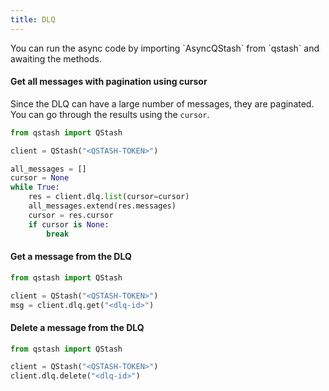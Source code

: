 ```yaml
---
title: DLQ
---
```


<Info>
  You can run the async code by importing `AsyncQStash` from `qstash`
  and awaiting the methods.
</Info>

#### Get all messages with pagination using cursor

Since the DLQ can have a large number of messages, they are paginated.
You can go through the results using the `cursor`.

```python
from qstash import QStash

client = QStash("<QSTASH-TOKEN>")

all_messages = []
cursor = None
while True:
    res = client.dlq.list(cursor=cursor)
    all_messages.extend(res.messages)
    cursor = res.cursor
    if cursor is None:
        break
```

#### Get a message from the DLQ

```python
from qstash import QStash

client = QStash("<QSTASH-TOKEN>")
msg = client.dlq.get("<dlq-id>")
```

#### Delete a message from the DLQ

```python
from qstash import QStash

client = QStash("<QSTASH-TOKEN>")
client.dlq.delete("<dlq-id>")
```
